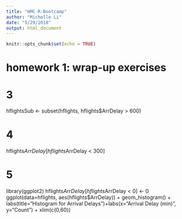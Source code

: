 ```yaml
---
title: "HMC-R-Bootcamp"
author: "Michelle Li"
date: "5/29/2018"
output: html_document
---
```


```r
knitr::opts_chunk$set(echo = TRUE)
```

# homework 1: wrap-up exercises

# 3
hflightsSub <- subset(hflights, hflights$ArrDelay > 600)

# 4
hflights$ArrDelay[hflights$ArrDelay < 300]

# 5
library(ggplot2)
hflights$ArrDelay[hflights$ArrDelay < 0] <- 0
ggplot(data=hflights, aes(hflights$ArrDelay)) + geom_histogram() + labs(title="Histogram for Arrival Delays")+labs(x="Arrival Delay (min)", y="Count") + xlim(c(0,60))

